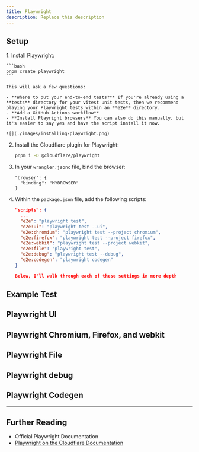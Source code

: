```yaml
---
title: Playwright
description: Replace this description
---
```



## Setup

<Steps>
1. Install Playwright:

    ```bash
    pnpm create playwright
    ```

    This will ask a few questions:

    - **Where to put your end-to-end tests?** If you're already using a **tests** directory for your vitest unit tests, then we recommend playing your Playwright tests within an **e2e** directory.
    - **Add a GitHub Actions workflow**
    - **Install Playright browsers** You can also do this manually, but it's easier to say yes and have the script install it now.

    ![](./images/installing-playwright.png)

2. Install the Cloudflare plugin for Playwright:

    ```bash
    pnpm i -D @cloudflare/playwright
    ```

3. In your `wrangler.jsonc` file, bind the browser:

    ```jsconc title="wrangler.jsonc"
    "browser": {
      "binding": "MYBROWSER"
    }
    ```

4. Within the `package.json` file, add the following scripts:

    ```json title="package.json"
    "scripts": {
      ...
      "e2e": "playwright test",
      "e2e:ui": "playwright test --ui",
      "e2e:chromium": "playwright test --project chromium",
      "e2e:firefox": "playwright test --project firefox",
      "e2e:webkit": "playwright test --project webkit",
      "e2e:file": "playwright test",
      "e2e:debug": "playwright test --debug",
      "e2e:codegen": "playwright codegen"
    }

    Below, I'll walk through each of these settings in more depth

</Steps>

## Example Test

## Playwright UI

## Playwright Chromium, Firefox, and webkit

## Playwright File

## Playwright debug

## Playwright Codegen

---

## Further Reading

- Official Playwright Documentation
- [Playwright on the Cloudflare Documentation](https://developers.cloudflare.com/browser-rendering/platform/playwright/)

